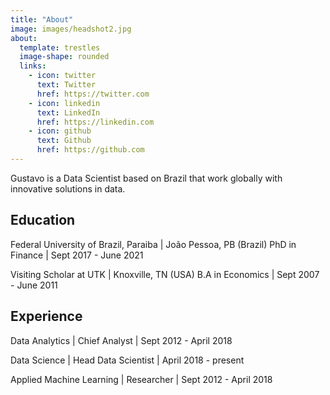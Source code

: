 ```yaml
---
title: "About"
image: images/headshot2.jpg
about:
  template: trestles
  image-shape: rounded
  links:
    - icon: twitter
      text: Twitter
      href: https://twitter.com
    - icon: linkedin
      text: LinkedIn
      href: https://linkedin.com
    - icon: github
      text: Github
      href: https://github.com
---
```


Gustavo is a Data Scientist based on Brazil that work globally with innovative solutions in data.

## Education

Federal University of Brazil, Paraiba \| João Pessoa, PB (Brazil) PhD in Finance \| Sept 2017 - June 2021

Visiting Scholar at UTK \| Knoxville, TN (USA) B.A in Economics \| Sept 2007 - June 2011

## Experience

Data Analytics \| Chief Analyst \| Sept 2012 - April 2018

Data Science \| Head Data Scientist \| April 2018 - present

Applied Machine Learning \| Researcher \| Sept 2012 - April 2018
